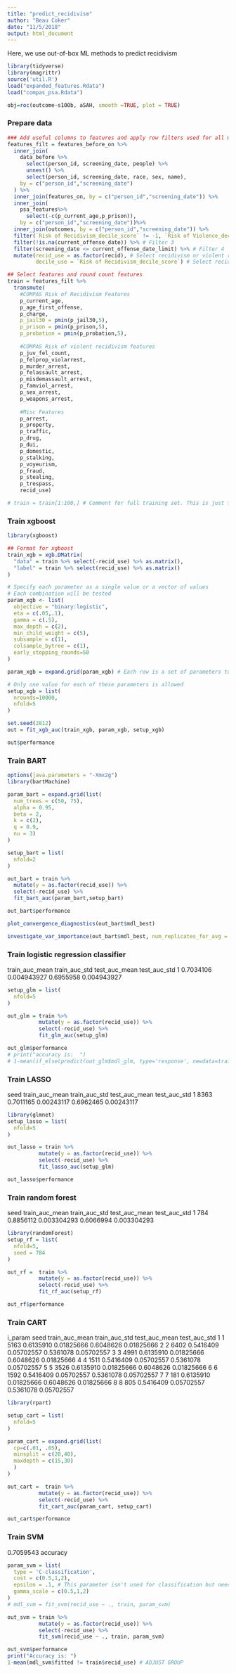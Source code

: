 ```yaml
---
title: "predict_recidivism"
author: "Beau Coker"
date: "11/5/2018"
output: html_document
---
```


Here, we use out-of-box ML methods to predict recidivism 
```r
library(tidyverse)
library(magrittr)
source('util.R')
load("expanded_features.Rdata")
load("compas_psa.Rdata")
```

```r
obj=roc(outcome~s100b, aSAH, smooth =TRUE, plot = TRUE)


```

### Prepare data 

```r
### Add useful columns to features and apply row filters used for all models
features_filt = features_before_on %>%
  inner_join(
    data_before %>% 
      select(person_id, screening_date, people) %>%
      unnest() %>%
      select(person_id, screening_date, race, sex, name),
    by = c("person_id","screening_date")
  ) %>%
  inner_join(features_on, by = c("person_id","screening_date")) %>%
  inner_join(
    psa_features%>%
      select(-c(p_current_age,p_prison)), 
    by = c("person_id","screening_date"))%>%
  inner_join(outcomes, by = c("person_id","screening_date")) %>%
  filter(`Risk of Recidivism_decile_score` != -1, `Risk of Violence_decile_score` != -1) %>% # Filter 1
  filter(!is.na(current_offense_date)) %>% # Filter 3
  filter(screening_date <= current_offense_date_limit) %>% # Filter 4
  mutate(recid_use = as.factor(recid), # Select recidivism or violent recidivism to use in this script 
         decile_use = `Risk of Recidivism_decile_score`) # Select recidivism or violent recidivism decile score to use in this script

## Select features and round count features
train = features_filt %>%
  transmute(
    #COMPAS Risk of Recidivism Features
    p_current_age,
    p_age_first_offense,
    p_charge,
    p_jail30 = pmin(p_jail30,5),
    p_prison = pmin(p_prison,5),
    p_probation = pmin(p_probation,5),
    
    #COMPAS Risk of violent recidivism features
    p_juv_fel_count,
    p_felprop_violarrest,
    p_murder_arrest,
    p_felassault_arrest,
    p_misdemassault_arrest,
    p_famviol_arrest,
    p_sex_arrest,
    p_weapons_arrest,
    
    #Misc Features
    p_arrest,
    p_property,
    p_traffic,
    p_drug,
    p_dui,
    p_domestic,
    p_stalking,
    p_voyeurism,
    p_fraud,
    p_stealing,
    p_trespass,
    recid_use)

# train = train[1:100,] # Comment for full training set. This is just for testing.
```


### Train xgboost

```r
library(xgboost)
```


```r
## Format for xgboost
train_xgb = xgb.DMatrix(
  "data" = train %>% select(-recid_use) %>% as.matrix(),
  "label" = train %>% select(recid_use) %>% as.matrix()
)

# Specify each parameter as a single value or a vector of values
# Each combination will be tested
param_xgb <- list(
  objective = "binary:logistic",
  eta = c(.05,.1),
  gamma = c(.5), 
  max_depth = c(2),
  min_child_weight = c(5),
  subsample = c(1),
  colsample_bytree = c(1),
  early_stopping_rounds=50
)

param_xgb = expand.grid(param_xgb) # Each row is a set of parameters to be cross validated

# Only one value for each of these parameters is allowed
setup_xgb = list(
  nrounds=10000,
  nfold=5
)
```

```r
set.seed(2812)
out = fit_xgb_auc(train_xgb, param_xgb, setup_xgb)

```

```r
out$performance
```

### Train BART

```r
options(java.parameters = "-Xmx2g") 
library(bartMachine)
```


```r
param_bart = expand.grid(list(
  num_trees = c(50, 75),
  alpha = 0.95, 
  beta = 2, 
  k = c(2), 
  q = 0.9, 
  nu = 3)
)

setup_bart = list(
  nfold=2
)

out_bart = train %>%
  mutate(y = as.factor(recid_use)) %>%
  select(-recid_use) %>%
  fit_bart_auc(param_bart,setup_bart)
```

```r
out_bart$performance
```


```r
plot_convergence_diagnostics(out_bart$mdl_best)
```

```r
investigate_var_importance(out_bart$mdl_best, num_replicates_for_avg = 20)
```


### Train logistic regression classifier
train_auc_mean train_auc_std test_auc_mean test_auc_std
1      0.7034106   0.004943927     0.6955958  0.004943927
```r
setup_glm = list(
  nfold=5
)

out_glm = train %>%
          mutate(y = as.factor(recid_use)) %>%
          select(-recid_use) %>%
          fit_glm_auc(setup_glm)

out_glm$performance
# print("accuracy is:  ")
# 1-mean(if_else(predict(out_glm$mdl_glm, type='response', newdata=train)>.5,1,0) != train$recid_use)
```

### Train LASSO 
  seed train_auc_mean train_auc_std test_auc_mean test_auc_std
1 8363      0.7011165    0.00243117     0.6962465   0.00243117
```r
library(glmnet)
setup_lasso = list(
  nfold=5
)
```

```r
out_lasso = train %>%
          mutate(y = as.factor(recid_use)) %>%
          select(-recid_use) %>%
          fit_lasso_auc(setup_glm)

out_lasso$performance

```


### Train random forest
 seed train_auc_mean train_auc_std test_auc_mean test_auc_std
1  784      0.8856112   0.003304293     0.6066994  0.003304293

```r
library(randomForest)
setup_rf = list(
  nfold=5, 
  seed = 784
)
```


```r
out_rf =  train %>%
          mutate(y = as.factor(recid_use)) %>%
          select(-recid_use) %>%
          fit_rf_auc(setup_rf)

out_rf$performance
```

### Train CART
  i_param seed train_auc_mean train_auc_std test_auc_mean test_auc_std
1       1 5163      0.6135910    0.01825666     0.6048626   0.01825666
2       2 6402      0.5416409    0.05702557     0.5361078   0.05702557
3       3 4991      0.6135910    0.01825666     0.6048626   0.01825666
4       4 1511      0.5416409    0.05702557     0.5361078   0.05702557
5       5 3526      0.6135910    0.01825666     0.6048626   0.01825666
6       6 1592      0.5416409    0.05702557     0.5361078   0.05702557
7       7  181      0.6135910    0.01825666     0.6048626   0.01825666
8       8  805      0.5416409    0.05702557     0.5361078   0.05702557
```r
library(rpart)

setup_cart = list(
  nfold=5
)

param_cart = expand.grid(list(
  cp=c(.01, .05), 
  minsplit = c(20,40), 
  maxdepth = c(15,30)
  )
)
```


```r
out_cart =  train %>%
          mutate(y = as.factor(recid_use)) %>%
          select(-recid_use) %>%
          fit_cart_auc(param_cart, setup_cart)

out_cart$performance
```



### Train SVM
0.7059543 accuracy

```r
param_svm = list(
  type = 'C-classification',
  cost = c(0.5,1,2),
  epsilon = .1, # This parameter isn't used for classification but need to set anyway or it will break
  gamma_scale = c(0.5,1,2)
)
# mdl_svm = fit_svm(recid_use ~ ., train, param_svm)

out_svm = train %>%
          mutate(y = as.factor(recid_use)) %>%
          select(-recid_use) %>%
          fit_svm(recid_use ~ ., train, param_svm)

out_svm$performance
print("Accuracy is: ")
1-mean(mdl_svm$fitted != train$recid_use) # ADJUST GROUP

```

